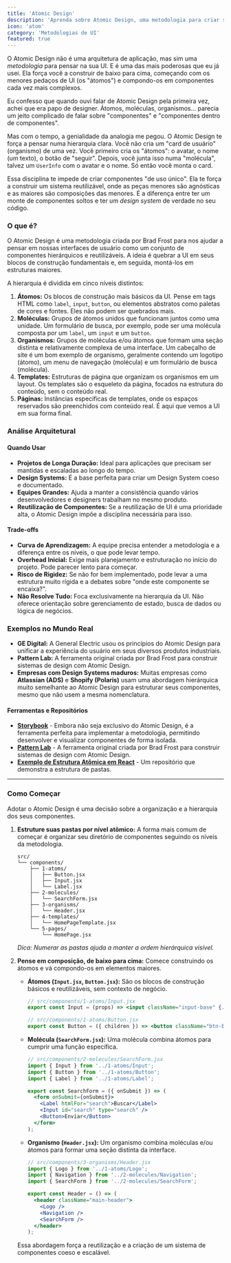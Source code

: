 ```yaml
---
title: 'Atomic Design'
description: 'Aprenda sobre Atomic Design, uma metodologia para criar sistemas de design onde os elementos de UI são decompostos em "átomos" e compostos em "moléculas", "organismos" e "templates" maiores.'
icon: 'atom'
category: 'Metodologias de UI'
featured: true
---
```


O Atomic Design não é uma arquitetura de aplicação, mas sim uma *metodologia* para pensar na sua UI. E é uma das mais poderosas que eu já usei. Ela força você a construir de baixo para cima, começando com os menores pedaços de UI (os "átomos") e compondo-os em componentes cada vez mais complexos.

Eu confesso que quando ouvi falar de Atomic Design pela primeira vez, achei que era papo de designer. Átomos, moléculas, organismos... parecia um jeito complicado de falar sobre "componentes" e "componentes dentro de componentes".

Mas com o tempo, a genialidade da analogia me pegou. O Atomic Design te força a pensar numa hierarquia clara. Você não cria um "card de usuário" (organismo) de uma vez. Você primeiro cria os "átomos": o avatar, o nome (um texto), o botão de "seguir". Depois, você junta isso numa "molécula", talvez um `UserInfo` com o avatar e o nome. Só então você monta o card.

Essa disciplina te impede de criar componentes "de uso único". Ela te força a construir um sistema reutilizável, onde as peças menores são agnósticas e as maiores são composições das menores. É a diferença entre ter um monte de componentes soltos e ter um *design system* de verdade no seu código.

### O que é?

O Atomic Design é uma metodologia criada por Brad Frost para nos ajudar a pensar em nossas interfaces de usuário como um conjunto de componentes hierárquicos e reutilizáveis. A ideia é quebrar a UI em seus blocos de construção fundamentais e, em seguida, montá-los em estruturas maiores.

A hierarquia é dividida em cinco níveis distintos:

1.  **Átomos:** Os blocos de construção mais básicos da UI. Pense em tags HTML como `label`, `input`, `button`, ou elementos abstratos como paletas de cores e fontes. Eles não podem ser quebrados mais.
2.  **Moléculas:** Grupos de átomos unidos que funcionam juntos como uma unidade. Um formulário de busca, por exemplo, pode ser uma molécula composta por um `label`, um `input` e um `button`.
3.  **Organismos:** Grupos de moléculas e/ou átomos que formam uma seção distinta e relativamente complexa de uma interface. Um cabeçalho de site é um bom exemplo de organismo, geralmente contendo um logotipo (átomo), um menu de navegação (molécula) e um formulário de busca (molécula).
4.  **Templates:** Estruturas de página que organizam os organismos em um layout. Os templates são o esqueleto da página, focados na estrutura do conteúdo, sem o conteúdo real.
5.  **Páginas:** Instâncias específicas de templates, onde os espaços reservados são preenchidos com conteúdo real. É aqui que vemos a UI em sua forma final.

### Análise Arquitetural

#### Quando Usar

*   **Projetos de Longa Duração:** Ideal para aplicações que precisam ser mantidas e escaladas ao longo do tempo.
*   **Design Systems:** É a base perfeita para criar um Design System coeso e documentado.
*   **Equipes Grandes:** Ajuda a manter a consistência quando vários desenvolvedores e designers trabalham no mesmo produto.
*   **Reutilização de Componentes:** Se a reutilização de UI é uma prioridade alta, o Atomic Design impõe a disciplina necessária para isso.

#### Trade-offs

*   **Curva de Aprendizagem:** A equipe precisa entender a metodologia e a diferença entre os níveis, o que pode levar tempo.
*   **Overhead Inicial:** Exige mais planejamento e estruturação no início do projeto. Pode parecer lento para começar.
*   **Risco de Rigidez:** Se não for bem implementado, pode levar a uma estrutura muito rígida e a debates sobre "onde este componente se encaixa?".
*   **Não Resolve Tudo:** Foca exclusivamente na hierarquia da UI. Não oferece orientação sobre gerenciamento de estado, busca de dados ou lógica de negócios.

### Exemplos no Mundo Real

*   **GE Digital:** A General Electric usou os princípios do Atomic Design para unificar a experiência do usuário em seus diversos produtos industriais.
*   **Pattern Lab:** A ferramenta original criada por Brad Frost para construir sistemas de design com Atomic Design.
*   **Empresas com Design Systems maduros:** Muitas empresas como **Atlassian (ADS)** e **Shopify (Polaris)** usam uma abordagem hierárquica muito semelhante ao Atomic Design para estruturar seus componentes, mesmo que não usem a mesma nomenclatura.

#### Ferramentas e Repositórios

*   **[Storybook](https://storybook.js.org/)** - Embora não seja exclusivo do Atomic Design, é a ferramenta perfeita para implementar a metodologia, permitindo desenvolver e visualizar componentes de forma isolada.
*   **[Pattern Lab](https://patternlab.io/)** - A ferramenta original criada por Brad Frost para construir sistemas de design com Atomic Design.
*   **[Exemplo de Estrutura Atômica em React](https://github.com/danilowoz/react-atomic-design)** - Um repositório que demonstra a estrutura de pastas.

---

### Como Começar

Adotar o Atomic Design é uma decisão sobre a organização e a hierarquia dos seus componentes.

1.  **Estruture suas pastas por nível atômico:**
    A forma mais comum de começar é organizar seu diretório de componentes seguindo os níveis da metodologia.

    ```
    src/
    └── components/
        ├── 1-atoms/
        │   ├── Button.jsx
        │   ├── Input.jsx
        │   └── Label.jsx
        ├── 2-molecules/
        │   └── SearchForm.jsx
        ├── 3-organisms/
        │   └── Header.jsx
        ├── 4-templates/
        │   └── HomePageTemplate.jsx
        └── 5-pages/
            └── HomePage.jsx
    ```
    *Dica: Numerar as pastas ajuda a manter a ordem hierárquica visível.*

2.  **Pense em composição, de baixo para cima:**
    Comece construindo os átomos e vá compondo-os em elementos maiores.

    *   **Átomos (`Input.jsx`, `Button.jsx`):**
        São os blocos de construção básicos e reutilizáveis, sem contexto de negócio.
        ```jsx
        // src/components/1-atoms/Input.jsx
        export const Input = (props) => <input className="input-base" {...props} />;

        // src/components/1-atoms/Button.jsx
        export const Button = ({ children }) => <button className="btn-base">{children}</button>;
        ```

    *   **Molécula (`SearchForm.jsx`):**
        Uma molécula combina átomos para cumprir uma função específica.
        ```jsx
        // src/components/2-molecules/SearchForm.jsx
        import { Input } from '../1-atoms/Input';
        import { Button } from '../1-atoms/Button';
        import { Label } from '../1-atoms/Label';

        export const SearchForm = ({ onSubmit }) => (
          <form onSubmit={onSubmit}>
            <Label htmlFor="search">Buscar</Label>
            <Input id="search" type="search" />
            <Button>Enviar</Button>
          </form>
        );
        ```

    *   **Organismo (`Header.jsx`):**
        Um organismo combina moléculas e/ou átomos para formar uma seção distinta da interface.
        ```jsx
        // src/components/3-organisms/Header.jsx
        import { Logo } from '../1-atoms/Logo';
        import { Navigation } from '../2-molecules/Navigation';
        import { SearchForm } from '../2-molecules/SearchForm';

        export const Header = () => (
          <header className="main-header">
            <Logo />
            <Navigation />
            <SearchForm />
          </header>
        );
        ```
    Essa abordagem força a reutilização e a criação de um sistema de componentes coeso e escalável. 
